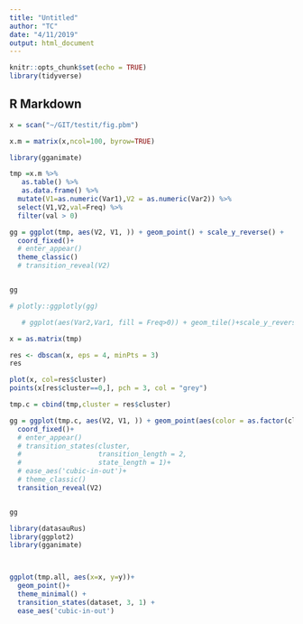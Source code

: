 ```yaml
---
title: "Untitled"
author: "TC"
date: "4/11/2019"
output: html_document
---
```


```r
knitr::opts_chunk$set(echo = TRUE)
library(tidyverse)
```

## R Markdown

```r
x = scan("~/GIT/testit/fig.pbm")
```

```r

x.m = matrix(x,ncol=100, byrow=TRUE)

```


```r
library(gganimate)
```




```r
tmp =x.m %>%
   as.table() %>%
   as.data.frame() %>%
  mutate(V1=as.numeric(Var1),V2 = as.numeric(Var2)) %>%
  select(V1,V2,val=Freq) %>%
  filter(val > 0)

gg = ggplot(tmp, aes(V2, V1, )) + geom_point() + scale_y_reverse() +
  coord_fixed()+
  # enter_appear()
  theme_classic()
  # transition_reveal(V2)


gg

# plotly::ggplotly(gg)

   # ggplot(aes(Var2,Var1, fill = Freq>0)) + geom_tile()+scale_y_reverse()

```

```r


x = as.matrix(tmp)

res <- dbscan(x, eps = 4, minPts = 3)
res

plot(x, col=res$cluster)
points(x[res$cluster==0,], pch = 3, col = "grey")

tmp.c = cbind(tmp,cluster = res$cluster)

```


```r
gg = ggplot(tmp.c, aes(V2, V1, )) + geom_point(aes(color = as.factor(cluster))) + scale_y_reverse() +
  coord_fixed()+
  # enter_appear()
  # transition_states(cluster,
  #                   transition_length = 2,
  #                   state_length = 1)+
  # ease_aes('cubic-in-out')+
  # theme_classic()
  transition_reveal(V2)


gg
```


```r
library(datasauRus)
library(ggplot2)
library(gganimate)



ggplot(tmp.all, aes(x=x, y=y))+
  geom_point()+
  theme_minimal() +
  transition_states(dataset, 3, 1) + 
  ease_aes('cubic-in-out')
```

